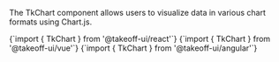 
The TkChart component allows users to visualize data in various chart formats using Chart.js. 

<Tabs>
  <TabItem value="react" label="React" default>
    <CodeBlock
      language="jsx"
      showLineNumbers>
      {`import { TkChart } from '@takeoff-ui/react'`}
    </CodeBlock>
  </TabItem>
  <TabItem value="vue" label="Vue">
    <CodeBlock
      language="jsx"
      showLineNumbers>
      {`import { TkChart } from '@takeoff-ui/vue'`}
    </CodeBlock>
  </TabItem>
  <TabItem value="angular" label="Angular">
    <CodeBlock
      language="jsx"
      showLineNumbers>
      {`import { TkChart } from '@takeoff-ui/angular'`}
    </CodeBlock>
  </TabItem>
</Tabs>